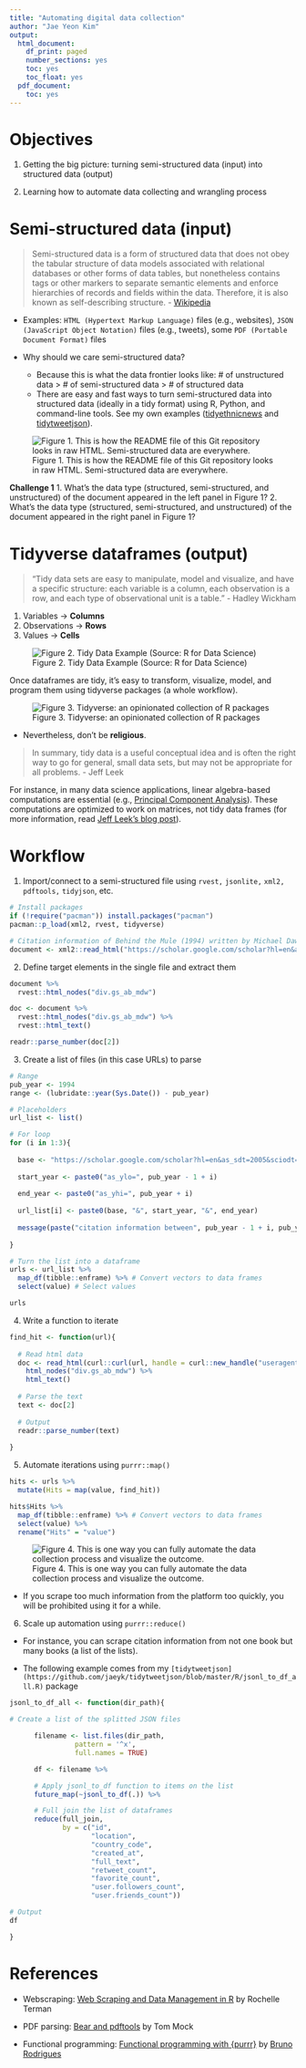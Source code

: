 ```yaml
---
title: "Automating digital data collection"
author: "Jae Yeon Kim"
output:
  html_document:
    df_print: paged
    number_sections: yes
    toc: yes
    toc_float: yes
  pdf_document:
    toc: yes
---
```


# Objectives 

1. Getting the big picture: turning semi-structured data (input) into structured data (output) 

2. Learning how to automate data collecting and wrangling process

# Semi-structured data (input)

> Semi-structured data is a form of structured data that does not obey the tabular structure of data models associated with relational databases or other forms of data tables, but nonetheless contains tags or other markers to separate semantic elements and enforce hierarchies of records and fields within the data. Therefore, it is also known as self-describing structure. - [Wikipedia](https://en.wikipedia.org/wiki/Semi-structured_data#:~:text=Semi%2Dstructured%20data%20is%20a,and%20fields%20within%20the%20data.)

- Examples: `HTML (Hypertext Markup Language)` files (e.g., websites), `JSON (JavaScript Object Notation)` files (e.g., tweets), some `PDF (Portable Document Format)` files 

- Why should we care semi-structured data? 
    - Because this is what the data frontier looks like: # of unstructured data > # of semi-structured data > # of structured data 
    - There are easy and fast ways to turn semi-structured data into structured data (ideally in a tidy format) using R, Python, and command-line tools. See my own examples ([tidyethnicnews](https://github.com/jaeyk/tidyethnicnews) and [tidytweetjson](https://github.com/jaeyk/tidytweetjson)). 
    
![Figure 1. This is how the README file of this Git repository looks in raw HTML. Semi-structured data are everywhere.](https://github.com/jaeyk/digital_data_collection_workshop/raw/master/misc/html_example.png)

**Challenge 1** 
1. What's the data type (structured, semi-structured, and unstructured) of the document appeared in the left panel in Figure 1? 
2. What's the data type (structured, semi-structured, and unstructured) of the document appeared in the right panel in Figure 1? 


# Tidyverse dataframes (output)

> "Tidy data sets are easy to manipulate, model and visualize, and have a specific structure: each variable is a column, each observation is a row, and each type of observational unit is a table." - Hadley Wickham

1. Variables -> **Columns**
2. Observations -> **Rows**
3. Values -> **Cells**

![Figure 2. Tidy Data Example (Source: R for Data Science)](https://garrettgman.github.io/images/tidy-1.png)

Once dataframes are tidy, it's easy to transform, visualize, model, and program them using tidyverse packages (a whole workflow).

![Figure 3. Tidyverse: an opinionated collection of R packages](https://miro.medium.com/max/960/0*mlPyX0NE0WQwEzpS.png)

- Nevertheless, don't be **religious**.

> In summary, tidy data is a useful conceptual idea and is often the right way to go for general, small data sets, but may not be appropriate for all problems. - Jeff Leek

For instance, in many data science applications, linear algebra-based computations are essential (e.g., [Principal Component Analysis](https://www.math.upenn.edu/~kazdan/312S13/JJ/PCA-JJ.pdf)). These computations are optimized to work on matrices, not tidy data frames (for more information, read [Jeff Leek's blog post](https://simplystatistics.org/2016/02/17/non-tidy-data/)).

# Workflow
  
1. Import/connect to a semi-structured file using `rvest,` `jsonlite,` `xml2,` `pdftools,` `tidyjson`, etc. 

```r
# Install packages 
if (!require("pacman")) install.packages("pacman")
pacman::p_load(xml2, rvest, tidyverse)

# Citation information of Behind the Mule (1994) written by Michael Dawson 
document <- xml2::read_html("https://scholar.google.com/scholar?hl=en&as_sdt=2005&sciodt=0%2C5&cites=8941738289420139866&scipsc=")
```

2. Define target elements in the single file and extract them 

```r

document %>%
  rvest::html_nodes("div.gs_ab_mdw")

doc <- document %>%
  rvest::html_nodes("div.gs_ab_mdw") %>%
  rvest::html_text()

readr::parse_number(doc[2])

```
3. Create a list of files (in this case URLs) to parse

```r

# Range 
pub_year <- 1994 
range <- (lubridate::year(Sys.Date()) - pub_year)

# Placeholders 
url_list <- list()

# For loop 
for (i in 1:3){
  
  base <- "https://scholar.google.com/scholar?hl=en&as_sdt=2005&sciodt=0%2C5&cites=8941738289420139866&scipsc="
  
  start_year <- paste0("as_ylo=", pub_year - 1 + i)
  
  end_year <- paste0("as_yhi=", pub_year + i)
  
  url_list[i] <- paste0(base, "&", start_year, "&", end_year)
  
  message(paste("citation information between", pub_year - 1 + i, pub_year + i))
  
}

# Turn the list into a dataframe 
urls <- url_list %>% 
  map_df(tibble::enframe) %>% # Convert vectors to data frames  
  select(value) # Select values 

urls

```

4. Write a function to iterate

```r

find_hit <- function(url){
  
  # Read html data 
  doc <- read_html(curl::curl(url, handle = curl::new_handle("useragent" = "Mozilla/5.0"))) %>%
    html_nodes("div.gs_ab_mdw") %>%
    html_text()
  
  # Parse the text 
  text <- doc[2]
  
  # Output 
  readr::parse_number(text)
  
}

```

5. Automate iterations using `purrr::map()`

```r

hits <- urls %>%
  mutate(Hits = map(value, find_hit)) 

hits$Hits %>% 
  map_df(tibble::enframe) %>% # Convert vectors to data frames  
  select(value) %>%
  rename("Hits" = "value")

```
![Figure 4. This is one way you can fully automate the data collection process and visualize the outcome.](https://github.com/jaeyk/validating-two-linked-fates/raw/master/outputs/cite.png)

- If you scrape too much information from the platform too quickly, you will be prohibited using it for a while.

6. Scale up automation using `purrr::reduce()`

- For instance, you can scrape citation information from not one book but many books (a list of the lists).

- The following example comes from my `[tidytweetjson](https://github.com/jaeyk/tidytweetjson/blob/master/R/jsonl_to_df_all.R)` package 

```r

jsonl_to_df_all <- function(dir_path){

# Create a list of the splitted JSON files

      filename <- list.files(dir_path,
                pattern = '^x',
                full.names = TRUE)

      df <- filename %>%

      # Apply jsonl_to_df function to items on the list
      future_map(~jsonl_to_df(.)) %>%

      # Full join the list of dataframes
      reduce(full_join,
             by = c("id",
                    "location",
                    "country_code",
                    "created_at",
                    "full_text",
                    "retweet_count",
                    "favorite_count",
                    "user.followers_count",
                    "user.friends_count"))

# Output
df

}
```

# References 

- Webscraping: [Web Scraping and Data Management in R](https://github.com/rochelleterman/ESS-webscraping) by Rochelle Terman

- PDF parsing: [Bear and pdftools](https://themockup.blog/posts/2020-04-03-beer-and-pdftools-a-vignette/) by Tom Mock

- Functional programming: [Functional programming with {purrr}](https://b-rodrigues.github.io/modern_R/defining-your-own-functions.html#functional-programming-with-purrr) by [Bruno Rodrigues](https://www.brodrigues.co/)
